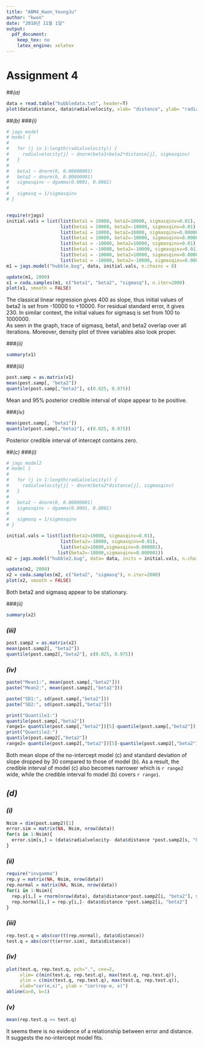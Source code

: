 ```yaml
---
title: "ABM4_Kwon_YoungJu"
author: "kwon"
date: "2018년 11월 1일"
output: 
  pdf_document: 
    keep_tex: no
    latex_engine: xelatex
---
```


# Assignment 4

##*(a)*
```r
data = read.table("hubbledata.txt", header=T)
plot(data$distance, data$radialvelocity, xlab= "distance", ylab= "radial velocity", main="Hubble")
```

##*(b)*
###*(i)*
```r
# jags model
# model {
# 
#   for (j in 1:length(radialvelocity)) {
#     radialvelocity[j] ~ dnorm(beta1+beta2*distance[j], sigmasqinv)
#   }
#   
#   beta1 ~ dnorm(0, 0.00000001)
#   beta2 ~ dnorm(0, 0.00000001)
#   sigmasqinv ~ dgamma(0.0001, 0.0001)
#   
#   sigmasq = 1/sigmasqinv
# }


require(rjags)
initial.vals = list(list(beta1 = 10000, beta2=10000, sigmasqinv=0.01),
                    list(beta1 = 10000, beta2=-10000, sigmasqinv=0.01),
                    list(beta1 = 10000, beta2=10000, sigmasqinv=0.000001),
                    list(beta1 = 10000, beta2=-10000, sigmasqinv=0.000001),
                    list(beta1 = -10000, beta2=10000, sigmasqinv=0.01),
                    list(beta1 = -10000, beta2=-10000, sigmasqinv=0.01),
                    list(beta1 = -10000, beta2=10000, sigmasqinv=0.000001),
                    list(beta1 = -10000, beta2=-10000, sigmasqinv=0.000001))
m1 = jags.model("hubble.bug", data, initial.vals, n.chains = 8)

update(m1, 2000)
x1 = coda.samples(m1, c("beta1", "beta2", "sigmasq"), n.iter=2000)
plot(x1, smooth = FALSE)
```
The classical linear regression gives 400 as slope, thus initial values of beta2 is set from -10000 to +10000.
For residual standard error, it gives 230. In similar context, the initial values for sigmasq is set from 100 to 1000000. \
As seen in the graph, trace of sigmasq, beta1, and beta2 overlap over all iterations. Moreover, density plot of three variables also look proper. \

###*(ii)*
```r
summary(x1)
```

###*(iii)*
```r
post.samp = as.matrix(x1)
mean(post.samp[, "beta2"])
quantile(post.samp[,"beta2"], c(0.025, 0.975))
```
Mean and 95% posterior credible interval of slope appear to be positive.

###*(iv)*
```r
mean(post.samp[, "beta1"])
quantile(post.samp[,"beta1"], c(0.025, 0.975))
```
Posterior credible interval of intercept contains zero.

##*(c)*
###*(i)*
```r
# jags model2
# model {
# 
#   for (j in 1:length(radialvelocity)) {
#     radialvelocity[j] ~ dnorm(beta2*distance[j], sigmasqinv)
#   }
#   
#   beta2 ~ dnorm(0, 0.00000001)
#   sigmasqinv ~ dgamma(0.0001, 0.0001)
#   
#   sigmasq = 1/sigmasqinv
# }

initial.vals = list(list(beta2=10000, sigmasqinv=0.01),
                    list(beta2=-10000, sigmasqinv=0.01),
                    list(beta2=10000,sigmasqinv=0.000001),
                   list(beta2=-10000,sigmasqinv=0.000001))
m2 = jags.model("hubble2.bug", data= data, inits = initial.vals, n.chains=4)

update(m2, 2000)
x2 = coda.samples(m2, c("beta2", "sigmasq"), n.iter=2000)
plot(x2, smooth = FALSE)
```

Both beta2 and sigmasq appear to be stationary. \

###*(ii)*
```r
summary(x2)
```

### *(iii)*
```r
post.samp2 = as.matrix(x2)
mean(post.samp2[, "beta2"])
quantile(post.samp2[,"beta2"], c(0.025, 0.975))
```

### *(iv)*
```r
paste("Mean1:", mean(post.samp[,"beta2"]))
paste("Mean2:", mean(post.samp2[,"beta2"]))

paste("SD1:", sd(post.samp[,"beta2"]))
paste("SD2:", sd(post.samp2[,"beta2"]))

print("Quantile1:")
quantile(post.samp[,"beta2"])
range1= quantile(post.samp[,"beta2"])[5]-quantile(post.samp[,"beta2"])[1]
print("Quantile2:")
quantile(post.samp2[,"beta2"])
range2= quantile(post.samp2[,"beta2"])[5]-quantile(post.samp2[,"beta2"])[1]
```
Both mean slope of the no-intercept model (c) and standard deviation of slope dropped by 30 compared to those of model (b). As a result, the credible interval of model (c) also becomes narrower which is  `r range2` wide, while the credible interval fo model (b) covers `r range1`.

## *(d)*
### *(i)*
```r
Nsim = dim(post.samp2)[1]
error.sim = matrix(NA, Nsim, nrow(data))
for(s in 1:Nsim){
  error.sim[s,] = (data$radialvelocity- data$distance *post.samp2[s, "beta2"])
}
```

### *(ii)*
```r
require("invgamma")
rep.y = matrix(NA, Nsim, nrow(data))
rep.normal = matrix(NA, Nsim, nrow(data))
for(i in 1:Nsim){
  rep.y[i,] = rnorm(nrow(data), data$distance*post.samp2[i, "beta2"], sqrt(post.samp2[i,"sigmasq"]))
  rep.normal[i,] = rep.y[i,]- data$distance *post.samp2[i, "beta2"]
}

```

### *(iii)*
```r
rep.test.q = abs(cor(t(rep.normal), data$distance))
test.q = abs(cor(t(error.sim), data$distance))
```

### *(iv)*
```r
plot(test.q, rep.test.q, pch=".", cex=2, 
     xlim= c(min(test.q, rep.test.q), max(test.q, rep.test.q)),
     ylim = c(min(test.q, rep.test.q), max(test.q, rep.test.q)),
     xlab="cor(e,x)", ylab = "cor(rep-e, x)")
abline(a=0, b=1)
```

### *(v)*
```r
mean(rep.test.q >= test.q)
```
It seems there is no evidence of a relationship between error and distance. It suggests the no-intercept model fits.

